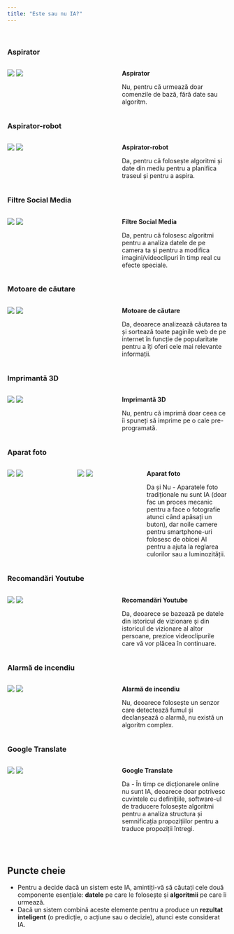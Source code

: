 ```yaml
---
title: "Este sau nu IA?"
---
```

<br>

::: {.panel-tabset}

### Aspirator

::: {.columns}
::: {.column width="50%" .image-col}
![](images/aspirator.svg) ![](images/fail.svg)
:::
::: {.column width="50%"}
**Aspirator**

Nu, pentru că urmează doar comenzile de bază, fără date sau algoritm.
:::
:::

### Aspirator-robot

::: {.columns}
::: {.column width="50%" .image-col}
![](images/aspirator-robot.svg) ![](images/succes.svg)
:::
::: {.column width="50%"}
**Aspirator-robot**

Da, pentru că folosește algoritmi și date din mediu pentru a planifica traseul și pentru a aspira.
:::
:::

### Filtre Social Media

::: {.columns}
::: {.column width="50%" .image-col}
![](images/filtre-social-media.svg) ![](images/succes.svg)
:::
::: {.column width="50%"}
**Filtre Social Media**

Da, pentru că folosesc algoritmi pentru a analiza datele de pe camera ta și pentru a modifica imagini/videoclipuri în timp real cu efecte speciale.
:::
:::

### Motoare de căutare

::: {.columns}
::: {.column width="50%" .image-col}
![](images/motor-cautare.svg) ![](images/succes.svg)
:::
::: {.column width="50%"}
**Motoare de căutare**

Da, deoarece analizează căutarea ta și sortează toate paginile web de pe internet în funcție de popularitate pentru a îți oferi cele mai relevante informații.
:::
:::

### Imprimantă 3D

::: {.columns}
::: {.column width="50%" .image-col}
![](images/imprimanta-3d.svg) ![](images/fail.svg)
:::
::: {.column width="50%"}
**Imprimantă 3D**

Nu, pentru că imprimă doar ceea ce îi spuneți să imprime pe o cale pre-programată.
:::
:::

### Aparat foto

::: {.columns}
::: {.column width="30%" .image-col}
![](images/camera-foto.svg) ![](images/fail.svg)
:::
::: {.column width="30%" .image-col}
![](images/camera-foto-telefon.svg) ![](images/succes.svg)
:::
::: {.column width="40%"}
**Aparat foto**

Da și Nu - Aparatele foto tradiționale nu sunt IA (doar fac un proces mecanic pentru a face o fotografie atunci când apăsați un buton), dar noile camere pentru smartphone-uri folosesc de obicei AI pentru a ajuta la reglarea culorilor sau a luminozității.
:::
:::

### Recomandări Youtube

::: {.columns}
::: {.column width="50%" .image-col}
![](images/youtube.svg) ![](images/succes.svg)
:::
::: {.column width="50%"}
**Recomandări Youtube**

Da, deoarece se bazează pe datele din istoricul de vizionare și din istoricul de vizionare al altor persoane, prezice videoclipurile care vă vor plăcea în continuare.
:::
:::

### Alarmă de incendiu

::: {.columns}
::: {.column width="50%" .image-col}
![](images/alarma-incendiu.svg) ![](images/fail.svg)
:::
::: {.column width="50%"}
**Alarmă de incendiu**

Nu, deoarece folosește un senzor care detectează fumul și declanșează o alarmă, nu există un algoritm complex.
:::
:::

### Google Translate

::: {.columns}
::: {.column width="50%" .image-col}
![](images/google-translate.svg) ![](images/succes.svg)
:::
::: {.column width="50%"}
**Google Translate**

Da - În timp ce dicționarele online nu sunt IA, deoarece doar potrivesc cuvintele cu definițiile, software-ul de traducere folosește algoritmi pentru a analiza structura și semnificația propozițiilor pentru a traduce propoziții întregi.
:::
:::

:::

<br>

::: callout-keypoints
## Puncte cheie

- Pentru a decide dacă un sistem este IA, amintiți-vă să căutați cele două componente esențiale: **datele** pe care le folosește și **algoritmii** pe care îi urmează.
- Dacă un sistem combină aceste elemente pentru a produce un **rezultat inteligent** (o predicție, o acțiune sau o decizie), atunci este considerat IA.

:::
